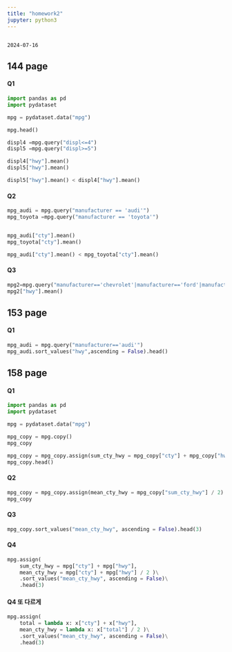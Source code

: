 ```yaml
---
title: "homework2"
jupyter: python3
---
```


                                                                           2024-07-16
## 144 page
#### Q1
```python
import pandas as pd
import pydataset

mpg = pydataset.data("mpg")

mpg.head()

displ4 =mpg.query("displ<=4")
displ5 =mpg.query("displ>=5")

displ4["hwy"].mean()
displ5["hwy"].mean()

displ5["hwy"].mean() < displ4["hwy"].mean()

```

#### Q2
```python
mpg_audi = mpg.query("manufacturer == 'audi'")
mpg_toyota =mpg.query("manufacturer == 'toyota'")


mpg_audi["cty"].mean()
mpg_toyota["cty"].mean()

mpg_audi["cty"].mean() < mpg_toyota["cty"].mean()

```

#### Q3
```python
mpg2=mpg.query("manufacturer=='chevrolet'|manufacturer=='ford'|manufacturer=='honda'")
mpg2["hwy"].mean()
```

## 153 page
#### Q1
```python
mpg_audi = mpg.query("manufacturer=='audi'")
mpg_audi.sort_values("hwy",ascending = False).head()
```

## 158 page
#### Q1
```python
import pandas as pd
import pydataset

mpg = pydataset.data("mpg")

mpg_copy = mpg.copy()
mpg_copy

mpg_copy = mpg_copy.assign(sum_cty_hwy = mpg_copy["cty"] + mpg_copy["hwy"])
mpg_copy.head()

```

#### Q2
```python
mpg_copy = mpg_copy.assign(mean_cty_hwy = mpg_copy["sum_cty_hwy"] / 2)
mpg_copy
```

#### Q3
```python
mpg_copy.sort_values("mean_cty_hwy", ascending = False).head(3)
```

#### Q4
```python
mpg.assign(
    sum_cty_hwy = mpg["cty"] + mpg["hwy"],
    mean_cty_hwy = mpg["cty"] + mpg["hwy"] / 2 )\
    .sort_values("mean_cty_hwy", ascending = False)\
    .head(3)
```

#### Q4 또 다르게
```python
mpg.assign(
    total = lambda x: x["cty"] + x["hwy"],
    mean_cty_hwy = lambda x: x["total"] / 2 )\
    .sort_values("mean_cty_hwy", ascending = False)\
    .head(3)
```

